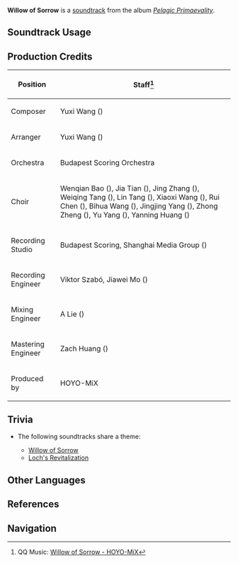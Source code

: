{{Soundtrack Infobox
|image          = Pelagic Primaevality.png
|album          = Pelagic Primaevality
|disc           = 1
|number         = 04
|featured       =
|featured2      =
|featured3      =
|featured_disc  =
|featured_disc2 =
|featured_disc3 =
|youtube_id     = tlTDMnlIymU
|spotify_id     = 0GiRAOgJD5BIEtTrUwxzIC
|previous       = Toast to Coast
|next           = Loch's Revitalization
}}
'''Willow of Sorrow''' is a [[soundtrack]] from the album ''[[Pelagic Primaevality]]''.

==Soundtrack Usage==
{{Soundtrack Usage
|location = Weeping Willow of the Lake//pre-cleansing
}}

==Production Credits==
{| class="wikitable"
! Position
! Staff<ref>QQ Music: [https://y.qq.com/n/ryqq/songDetail/004I9lKu1Fi5FE {{zh|枯柳的幽绪}} Willow of Sorrow - HOYO-MiX]</ref>
|-
| Composer
| Yuxi Wang ({{zh|王予曦}})
|-
| Arranger
| Yuxi Wang ({{zh|王予曦}})
|-
| Orchestra
| Budapest Scoring Orchestra
|-
| Choir
| Wenqian Bao ({{zh|包雯茜}}), Jia Tian ({{zh|田佳}}), Jing Zhang ({{zh|张菁}}), Weiqing Tang ({{zh|唐卫青}}), Lin Tang ({{zh|汤琳}}), Xiaoxi Wang ({{zh|王潇希}}), Rui Chen ({{zh|陈瑞}}), Bihua Wang ({{zh|王碧华}}), Jingjing Yang ({{zh|杨晶晶}}), Zhong Zheng ({{zh|郑重}}), Yu Yang ({{zh|余杨}}), Yanning Huang ({{zh|黄彦宁}})
|-
| Recording Studio
| Budapest Scoring, Shanghai Media Group ({{zh|上海广播大厦}})
|-
| Recording Engineer
| Viktor Szabó, Jiawei Mo ({{zh|莫家伟}})
|-
| Mixing Engineer
| A Lie ({{zh|阿烈}})
|-
| Mastering Engineer
| Zach Huang ({{zh|黄巍}})
|-
| Produced by
| HOYO-MiX
|}

==Trivia==
* <section begin="WeepingWillowTheme" />The following soundtracks share a theme:
** [[Willow of Sorrow]]
** [[Loch's Revitalization]]<section end="WeepingWillowTheme" />

==Other Languages==
{{Other Languages
|en      = Willow of Sorrow
|zhs     = 枯柳的幽绪
|zhs_rm  = Kūliǔ de Yōuxù
|zht     = 枯柳的幽緒
|zht_rm  = Kūliǔ de Yōuxù
|zh_tl   = Pensive Thoughts of a Withered Willow
|ja      = 枯れ柳の哀愁
|ja_rm   = Kareyanagi no Aishuu
|ja_tl   = Withered Willow's Lament
}}

==References==
{{Reflist}}

==Navigation==
{{Soundtrack Navbox|Pelagic Primaevality}}